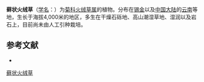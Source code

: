{{Speciesbox
| name = 藓状火绒草
| status = 
| status_system = 
| image =
| genus = Leontopodium
| species = muscoides
| authority = (Hook. f. et Thoms.) Hand.-Mazz.
}}

'''藓状火绒草'''（[[学名|学名]]：{{lang|la|''Leontopodium muscoides''}}）为[[菊科|菊科]][[火绒草属|火绒草属]]的植物。分布在[[锡金|锡金]]以及[[中国大陆|中国大陆]]的[[云南|云南]]等地，生长于海拔4,000米的地区，多生在干燥石砾地、高山潮湿草地、湿润以及岩石上，目前尚未由人工引种栽培。

== 参考文献 ==
<div class="references-small">
* {{cite web| url =http://www.bioinfo.cn/db05/KmzwSpecies.php?action=view&id=4990| title =藓状火绒草| work =《中国高等植物数据库全库》| publisher =中国科学院微生物研究所| author =昆明植物研究所| accessdate =2009-02-25| deadurl =yes| archiveurl =https://web.archive.org/web/20160305043154/http://www.bioinfo.cn/db05/KmzwSpecies.php?action=view&id=4990| archivedate =2016-03-05}}
</div>
{{Taxonbar|from=Q15231571}}

[[Category:火绒草属|藓状火绒草]]


{{植物小作品}}
